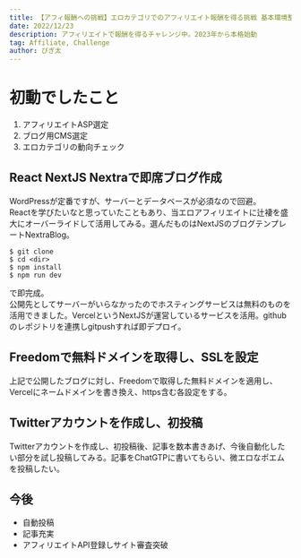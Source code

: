 ```yaml
---
title: 【アフィ報酬への挑戦】エロカテゴリでのアフィリエイト報酬を得る挑戦 基本環境整備 v.1
date: 2022/12/23
description: アフィリエイトで報酬を得るチャレンジ中。2023年から本格始動
tag: Affiliate, Challenge
author: ぴぎ太
---
```


# 初動でしたこと

1. アフィリエイトASP選定
2. ブログ用CMS選定
3. エロカテゴリの動向チェック


## React NextJS Nextraで即席ブログ作成
WordPressが定番ですが、サーバーとデータベースが必須なので回避。  
Reactを学びたいなと思っていたこともあり、当エロアフィリエイトに辻褄を盛大にオーバーライドして活用してみる。選んだものはNextJSのブログテンプレートNextraBlog。  

```
$ git clone
$ cd <dir>
$ npm install
$ npm run dev
```

で即完成。  
公開先としてサーバーがいらなかったのでホスティングサービスは無料のものを活用できました。VercelというNextJSが運営しているサービスを活用。githubのレポジトリを連携しgitpushすれば即デプロイ。

## Freedomで無料ドメインを取得し、SSLを設定
上記で公開したブログに対し、Freedomで取得した無料ドメインを適用し、Vercelにネームドメインを書き換え、https含む各設定をする。

## Twitterアカウントを作成し、初投稿
Twitterアカウントを作成し、初投稿後、記事を数本書きあげ、今後自動化したい部分を試し投稿してみる。記事をChatGTPに書いてもらい、微エロなポエムを投稿したい。

## 今後
- 自動投稿
- 記事充実
- アフィリエイトAPI登録しサイト審査突破